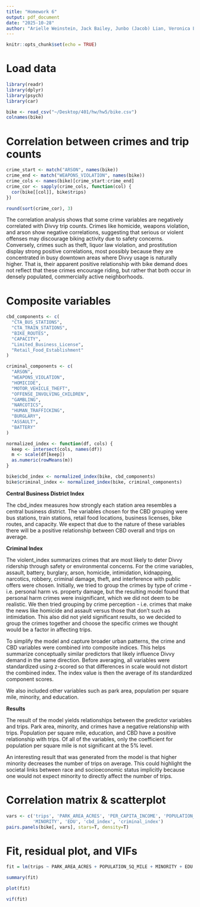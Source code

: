 ```yaml
---
title: "Homework 6"
output: pdf_document
date: "2025-10-28"
author: "Arielle Weinstein, Jack Bailey, Junbo (Jacob) Lian, Veronica Lin, Jiashu Huang"
---
```


```r
knitr::opts_chunk$set(echo = TRUE)
```

# Load data

```r
library(readr)
library(dplyr)
library(psych)
library(car)

bike <- read_csv("~/Desktop/401/hw/hw5/bike.csv")
colnames(bike)
```

# Correlation between crimes and trip counts

```r
crime_start <- match("ARSON", names(bike))
crime_end <- match("WEAPONS_VIOLATION", names(bike))
crime_cols <- names(bike)[crime_start:crime_end] 
crime_cor <- sapply(crime_cols, function(col) {
  cor(bike[[col]], bike$trips)
})

round(sort(crime_cor), 3)
```

The correlation analysis shows that some crime variables are negatively correlated with Divvy trip counts. Crimes like homicide, weapons violation, and arson show negative correlations, suggesting that serious or violent offenses may discourage biking activity due to safety concerns. Conversely, crimes such as theft, liquor law violation, and prostitution display strong positive correlations, most possibly because they are concentrated in busy downtown areas where Divvy usage is naturally higher. That is, their apparent positive relationship with bike demand does not reflect that these crimes encourage riding, but rather that both occur in densely populated, commercially active neighborhoods.

# Composite variables

```r
cbd_components <- c(
  "CTA_BUS_STATIONS", 
  "CTA_TRAIN_STATIONS", 
  "BIKE_ROUTES", 
  "CAPACITY",
  "Limited_Business_License", 
  "Retail_Food_Establishment"
)

criminal_components <- c(
  "ARSON",
  "WEAPONS_VIOLATION",
  "HOMICIDE",
  "MOTOR_VEHICLE_THEFT",
  "OFFENSE_INVOLVING_CHILDREN",
  "GAMBLING",
  "NARCOTICS",
  "HUMAN_TRAFFICKING",
  "BURGLARY",
  "ASSAULT",
  "BATTERY"
)

normalized_index <- function(df, cols) {
  keep <- intersect(cols, names(df))
  m <- scale(df[keep]) 
  as.numeric(rowMeans(m))
}

bike$cbd_index <- normalized_index(bike, cbd_components)
bike$criminal_index <- normalized_index(bike, criminal_components)
```
**Central Business District Index**

The cbd_index measures how strongly each station area resembles a central business district. The variables chosen for the CBD grouping were bus stations, train stations, retail food locations, business licenses, bike routes, and capacity. We expect that due to the nature of these variables there will be a positive relationship between CBD overall and trips on average.

**Criminal Index**

The violent_index summarizes crimes that are most likely to deter Divvy ridership through safety or environmental concerns. For the crime variables, assault, battery, burglary, arson, homicide, intimidation, kidnapping, narcotics, robbery, criminal damage, theft, and interference with public offers were chosen. Initially, we tried to group the crimes by type of crime - i.e. personal harm vs. property damage, but the resulting model found that personal harm crimes were insignificant, which we did not deem to be realistic. We then tried grouping by crime perception - i.e. crimes that make the news like homicide and assault versus those that don’t such as intimidation. This also did not yield significant results, so we decided to group the crimes together and choose the specific crimes we thought would be a factor in affecting trips. 

To simplify the model and capture broader urban patterns, the crime and CBD variables were combined into composite indices. This helps summarize conceptually similar predictors that likely influence Divvy demand in the same direction. Before averaging, all variables were standardized using z-scored so that differences in scale would not distort the combined index. The index value is then the average of its standardized component scores.

We also included other variables such as park area, population per square mile, minority, and education.

**Results**

The result of the model yields relationships between the predictor variables and trips. Park area, minority, and crimes have a negative relationship with trips. Population per square mile, education, and CBD have a positive relationship with trips. Of all of the variables, only the coefficient for population per square mile is not significant at the 5% level. 

An interesting result that was generated from the model is that higher minority decreases the number of trips on average. This could highlight the societal links between race and socioeconomic status implicitly because one would not expect minority to directly affect the number of trips. 



# Correlation matrix & scatterplot

```r
vars <- c('trips', 'PARK_AREA_ACRES', 'PER_CAPITA_INCOME', 'POPULATION_SQ_MILE', 
          'MINORITY', 'EDU', 'cbd_index', 'criminal_index')
pairs.panels(bike[, vars], stars=T, density=T)
```

# Fit, residual plot, and VIFs

```r
fit = lm(trips ~ PARK_AREA_ACRES + POPULATION_SQ_MILE + MINORITY + EDU + cbd_index + criminal_index, data=bike)

summary(fit)
```

```r
plot(fit)
```

```r
vif(fit)
```

